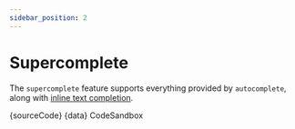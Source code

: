 ```yaml
---
sidebar_position: 2
---
```




# Supercomplete

The `supercomplete` feature supports everything provided by `autocomplete`, along with [inline text completion](https://www.w3.org/WAI/ARIA/apg/patterns/combobox/examples/combobox-autocomplete-both/).

<Autocomplete isSupercomplete />

<Tabs>
  <TabItem value="ts" label="Supercomplete.tsx">
    <CodeBlock language="tsx">{sourceCode}</CodeBlock>
  </TabItem>
  <TabItem value="data" label="data/states.ts">
    <CodeBlock language="ts">{data}</CodeBlock>
  </TabItem>
  <TabItem
    value="codesandbox"
    label="CodeSandbox"
    attributes={{ link: 'https://codesandbox.io/p/sandbox/supercomplete-25p6cf' }}
  >
    CodeSandbox
  </TabItem>
</Tabs>
